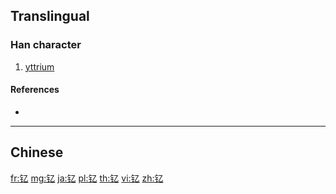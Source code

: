 {{character info/new}}
{{also|釔}}
==Translingual==

===Han character===
{{Han char|rn=167|rad=钅|as=01|sn=6|four=|canj=CN,OPN,XCN}}

# [[yttrium]]

====References====
* {{Han ref|kx=1328.061|hdz=64168.040|uh=9487|ud=38023}}

----

==Chinese==
{{zh-see|釔}}

[[fr:钇]]
[[mg:钇]]
[[ja:钇]]
[[pl:钇]]
[[th:钇]]
[[vi:钇]]
[[zh:钇]]
